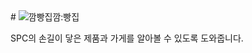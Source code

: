 <div className="mainh1">
# <span className="mainSpan"><img src="/kkampain-cropped.png" alt="깜빵집" className="pageLogo"/></span><span className="mainText">깜:빵집</span>
</div>

SPC의 손길이 닿은 제품과 가게를 알아볼 수 있도록 도와줍니다.